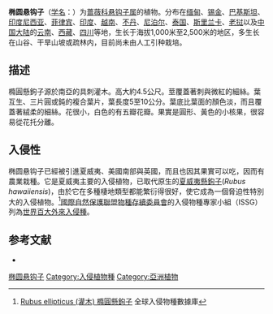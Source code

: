 {{Speciesbox
| name = 椭圆悬钩子
| status = LC
| status_system = IUCN3.1
| status_ref = <ref>{{cite iucn | author = Plummer, J | title = ''Rubus ellipticus'' | volume = 2020 | page = e.T49484707A49484757 | year = 2020 | doi = 10.2305/IUCN.UK.2020-3.RLTS.T49484707A49484757.en }}</ref>
| image =Berry nepal.jpg
| genus = Rubus
| species = ellipticus
| authority = Smith
|synonyms_ref=<ref>{{Cite web |url=http://www.theplantlist.org/tpl1.1/record/rjp-3254 |title=The Plant List, ''Rubus ellipticus'' Sm.  |access-date=2016-11-25 |archive-date=2021-02-27 |archive-url=https://web.archive.org/web/20210227032728/http://www.theplantlist.org/tpl1.1/record/rjp-3254 |dead-url=no }}</ref>
|synonyms=*''Rubus obcordatus'' <small>(Franch.) Thuan</small>
|}}
'''椭圆悬钩子'''（[[学名|学名]]：{{lang|la|''Rubus ellipticus''}}）为[[蔷薇科|蔷薇科]][[悬钩子属|悬钩子属]]的植物。分布在[[缅甸|缅甸]]、[[锡金|锡金]]、[[巴基斯坦|巴基斯坦]]、[[印度尼西亚|印度尼西亚]]、[[菲律宾|菲律宾]]、[[印度|印度]]、[[越南|越南]]、[[不丹|不丹]]、[[尼泊尔|尼泊尔]]、[[泰国|泰国]]、[[斯里兰卡|斯里兰卡]]、[[老挝|老挝]]以及[[中国大陆|中国大陆]]的[[云南|云南]]、[[西藏|西藏]]、[[四川|四川]]等地，生长于海拔1,000米至2,500米的地区，多生长在山谷、干旱山坡或疏林内，目前尚未由人工引种栽培。

==描述==
橢圓懸鉤子源於南亞的具刺灌木。高大約4.5公尺。莖覆蓋著刺與微紅的細絲。葉互生、三片圓或鈍的複合葉片，葉長度5至10公分。葉底比葉面的顏色淡，而且覆蓋著絨柔的細絲。花很小，白色的有五瓣花瓣。果實是圓形、黃色的小核果，很容易從花托分離。

==入侵性==
椭圆悬钩子已經被引進夏威夷、美國南部與英國，而且也因其果實可以吃，因而有農業栽種。它是夏威夷主要的入侵植物，已取代原生的[[夏威夷懸鉤子|夏威夷懸鉤子]](''Rubus hawaiiensis'')，由於它在多種棲地類型都能繁衍得很好，使它成為一個脅迫性特別大的入侵植物。<ref>[http://gisd.biodiv.tw/details.php?id=79 Rubus ellipticus (灌木) 橢圓懸鉤子] {{Wayback|url=http://gisd.biodiv.tw/details.php?id=79 |date=20210107073246 }}全球入侵物種數據庫</ref>[[國際自然保護聯盟|國際自然保護聯盟]][[物種存續委員會|物種存續委員會]]的入侵物種專家小組（ISSG）列為[[世界百大外來入侵種|世界百大外來入侵種]]。

==参考文献==
{{reflist}}
* {{cite web| url =http://www.bioinfo.cn/db05/KmzwSpecies.php?action=view&id=19389| title =椭圆悬钩子（原变种）| work =《中国高等植物数据库全库》| publisher =中国科学院微生物研究所| author =昆明植物研究所| accessdate =2009-02-25| deadurl =yes| archiveurl =https://web.archive.org/web/20160305023641/http://www.bioinfo.cn/db05/KmzwSpecies.php?action=view&id=19389| archivedate =2016-03-05}}
</div>
{{Taxonbar|from=Q2717660}}

[[Category:悬钩子属|椭圆悬钩子]]
[[Category:入侵植物種|Category:入侵植物種]]
[[Category:亞洲植物|Category:亞洲植物]]


{{植物小作品}}